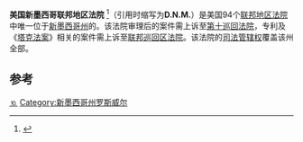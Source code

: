{{Infobox U.S. district court
|district name =  美国新墨西哥联邦地区法院
|abbrev = D.N.M.
|appeals to = 第十巡回
|map image name = 
|map image width = 200
|map image caption = 
|seal = 
|seal size = 160
|established = 1910年6月20日 
|judges assigned = 7
|chief judge = M. Christina Armijo
|official site = http://www.nmcourt.fed.us/web/index.htm
}}

'''美国新墨西哥联邦地区法院''' <ref name="中文名参考">{{cite web | url=http://national.dwnews.com/news/2011-11-14/58304887.html | title=中文名参考 | accessdate=2013-08-08 | deadurl=yes | archiveurl=https://web.archive.org/web/20120119064241/http://national.dwnews.com/news/2011-11-14/58304887.html | archivedate=2012-01-19 }}</ref>（引用时缩写为''' D.N.M.'''）是美国94个[[联邦地区法院|联邦地区法院]]中唯一位于[[新墨西哥州|新墨西哥州]]的。该法院审理后的案件需上诉至[[美国联邦第十巡回上诉法院|第十巡回法院]]，专利及《[[塔克法案|塔克法案]]》相关的案件需上诉至[[联邦巡回区法院|联邦巡回区法院]]。该法院的[[司法管辖权|司法管辖权]]覆盖该州全部。

==参考==
{{reflist}}
{{联邦地区法院}}

[[Category:美国联邦地区法院|⒑]]
[[Category:新墨西哥州罗斯威尔|Category:新墨西哥州罗斯威尔]]